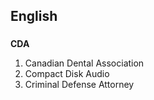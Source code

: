 ==English==
==={{initialism}}===
'''CDA'''

#Canadian Dental Association
#Compact Disk Audio
#Criminal Defense Attorney